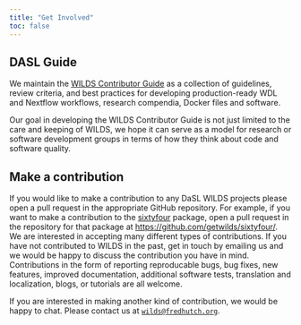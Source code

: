 ```yaml
---
title: "Get Involved"
toc: false
---
```


## DASL Guide

We maintain the [WILDS Contributor Guide][guide] as a collection of guidelines,
review criteria, and best practices for developing production-ready WDL and 
Nextflow workflows, research compendia, Docker files and software.

Our goal in developing the WILDS Contributor Guide is not just limited to the
care and keeping of WILDS, we hope it can serve as a model for research or
software development groups in terms of how they think about code and software
quality.


## Make a contribution

If you would like to make a contribution to any DaSL WILDS projects please open 
a pull request in the appropriate GitHub repository. For example, if you want to 
make a contribution to the [sixtyfour][] package, open a pull request in 
the repository for that package at <https://github.com/getwilds/sixtyfour/>.
We are interested in accepting many different types of contributions. If you
have not contributed to WILDS in the past, get in touch by emailing us and we
would be happy to discuss the contribution you have in mind. Contributions in
the form of reporting reproducable bugs, bug fixes, new  features, improved 
documentation, additional software tests, translation and localization, blogs,
or tutorials are all welcome.

If you are interested in making another kind of contribution, we would be happy
to chat. Please contact us at [`wilds@fredhutch.org`](mailto:wilds@fredhutch.org).

[guide]: https://getwilds.org/guide/
[sixtyfour]: https://github.com/getwilds/sixtyfour/
